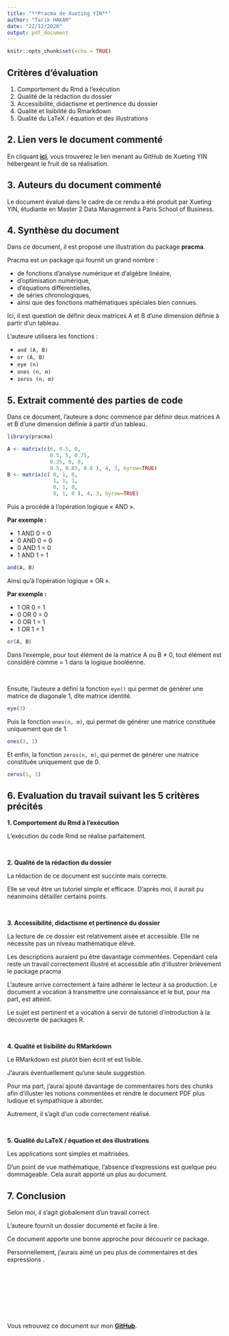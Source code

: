 ```yaml
---
title: "**Pracma de Xueting YIN**"
author: "Tarik HAKAM"
date: "22/12/2020"
output: pdf_document
---
```


```r
knitr::opts_chunk$set(echo = TRUE)
```

## Critères d'évaluation 

1.	Comportement du Rmd à l'exécution
2.	Qualité de la rédaction du dossier
3.	Accessibilité, didactisme et pertinence du dossier
4.	Qualité et lisibilité du Rmarkdown
5.	Qualité du LaTeX / équation et des illustrations


## 2. Lien vers le document commenté

En cliquant [**ici**](https://github.com/yinxueting/PSBX), vous trouverez le lien menant au GitHub de Xueting YIN hébergeant le fruit de sa réalisation.

## 3. Auteurs du document commenté

Le document évalué dans le cadre de ce rendu a été produit par Xueting YIN, étudiante en Master 2 Data Management à Paris School of Business.

## 4. Synthèse du document

Dans ce document, il est proposé une illustration du package **pracma**.

Pracma est un package qui fournit un grand nombre : 

- de fonctions d'analyse numérique et d'algèbre linéaire,
- d'optimisation numérique,
- d'équations différentielles,
- de séries chronologiques,
- ainsi que des fonctions mathématiques spéciales bien connues. 

Ici, il est question de définir deux matrices A et B d’une dimension définie à partir d’un tableau.

L'auteure utilisera les fonctions : 

- `and (A, B)`
- `or (A, B)`
- `eye (n)`
- `ones (n, m)`
- `zeros (n, m)`


## 5. Extrait commenté des parties de code

Dans ce document, l'auteure a donc commencé par définir deux matrices A et B d’une dimension définie à partir d’un tableau. 

```r
library(pracma)
```

```r
A <- matrix(c(6, 0.5, 0,
              0.5, 5, 0.75, 
              0.35, 0, 0, 
              0.5, 0.85, 0.6 ), 4, 3, byrow=TRUE)
B <- matrix(c( 0, 1, 0, 
               1, 1, 1, 
               0, 1, 0,
               0, 1, 0 ), 4, 3, byrow=TRUE)
```

Puis a procédé à l’opération logique  « AND ». 

**Par exemple : **

- 1 AND 0 = 0
- 0 AND 0 = 0
- 0 AND 1 = 0
- 1 AND 1 = 1

```r
and(A, B)
```

Ainsi qu'à l’opération logique  « OR ». 

**Par exemple : **

- 1 OR 0 = 1
- 0 OR 0 = 0
- 0 OR 1 = 1
- 1 OR 1 = 1

```r
or(A, B)
```

Dans l’exemple, pour tout élément de la matrice A ou B $\neq$ 0, tout élément est considéré comme = 1 dans la logique booléenne.

\ 

Ensuite, l'auteure a défini la fonction `eye()` qui permet de générer une matrice de diagonale 1, dite matrice identité.


```r
eye(3)
```
 
 
Puis la fonction `ones(n, m)`, qui permet de générer une matrice constituée uniquement que de 1.

```r
ones(3, 1)
```


Et enfin, la fonction `zeros(n, m)`, qui permet de générer une matrice constituée uniquement que de 0.

```r
zeros(1, 3)
```


## 6. Evaluation du travail suivant les 5 critères précités

**1.	Comportement du Rmd à l'exécution**

L'exécution du code Rmd se réalise parfaitement.

\ 

**2.	Qualité de la rédaction du dossier**

La rédaction de ce document est succinte mais correcte.

Elle se veut être un tutoriel simple et efficace. D'après moi, il aurait pu néanmoins détailler certains points.

\ 

**3.	Accessibilité, didactisme et pertinence du dossier**

La lecture de ce dossier est relativement aisée et accessible. Elle ne nécessite pas un niveau mathématique élévé. 

Les descriptions auraient pu être davantage commentées. Cependant cela reste un travail correctement illustré et accessible afin d'illustrer brièvement le package pracma 

L'auteure arrive correctement à faire adhérer le lecteur à sa production. 
Le document a vocation à transmettre une connaissance et le but, pour ma part, est atteint.

Le sujet est pertinent et a vocation à servir de tutoriel d'introduction à la découverte de packages R.

\ 

**4.	Qualité et lisibilité du RMarkdown**

Le RMarkdown est plutôt bien écrit et est lisible. 

J'aurais éventuellement qu'une seule suggestion. 

Pour ma part, j'aurai ajouté davantage de commentaires hors des chunks afin d'illuster les notions commentées et rendre le document PDF plus ludique et sympathique à aborder.

Autrement, il s'agit d'un code correctement réalisé.

\ 

**5.	Qualité du LaTeX / équation et des illustrations**

Les applications sont simples et maitrisées. 

D'un point de vue mathématique, l'absence d'expressions \LaTeX{} est quelque peu dommageable. Cela aurait apporté un plus au document.


## 7. Conclusion

Selon moi, il s'agit globalement d'un travail correct. 

L'auteure fournit un dossier documenté et facile à lire.

Ce document apporte une bonne approche pour découvrir ce package. 

Personnellement, j'aurais aimé un peu plus de commentaires et des expressions \LaTeX{}. 

\ 

\ 

\ 

\ 

Vous retrouvez ce document sur mon [**GitHub**](https://github.com/T-Hak/PSBX).
